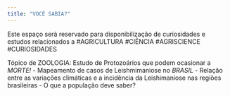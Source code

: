 ```yaml
---
title: "VOCÊ SABIA?"
---
```




  Este espaço será reservado para disponibilização de curiosidades e estudos relacionados a 
  #AGRICULTURA #CIÊNCIA #AGRISCIENCE #CURIOSIDADES

   Tópico de ZOOLOGIA: Estudo de Protozoários que podem ocasionar a _MORTE!_
 - Mapeamento de casos de Leishmimaniose no _BRASIL_
 - Relação entre as variações climáticas e a incidência da Leishimaniose nas regiões brasileiras
 - O que a população deve saber? 